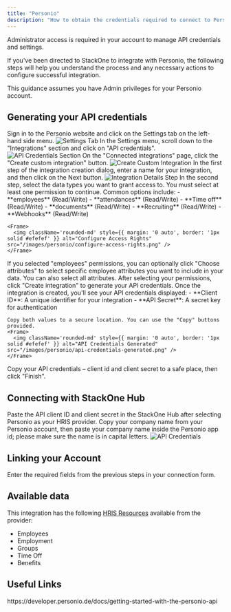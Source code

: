 ```yaml
---
title: "Personio"
description: "How to obtain the credentials required to connect to Personio."
---
```



<Note>
  Administrator access is required in your account to manage API credentials and settings.
</Note>

If you've been directed to StackOne to integrate with Personio, the following steps will help you understand the process and any necessary actions to configure successful integration.

This guidance assumes you have Admin privileges for your Personio account.

## Generating your API credentials

<Steps>
  <Step title="Sign in to Personio">
    Sign in to the Personio website and click on the Settings tab on the left-hand side menu.
    <Frame>
      <img className='rounded-md' style={{ margin: '0 auto', border: '1px solid #efefef' }} alt="Settings Tab" src="/images/personio/settings-tab.png" />
    </Frame>
  </Step>

  <Step title="Navigate to API credentials">
    In the Settings menu, scroll down to the "Integrations" section and click on "API credentials".
    <Frame>
      <img className='rounded-md' style={{ margin: '0 auto', border: '1px solid #efefef' }} alt="API Credentials Section" src="/images/personio/api-credentials-section.png" />
    </Frame>
  </Step>

  <Step title="Create custom integration">
    On the "Connected integrations" page, click the "Create custom integration" button.
    <Frame>
      <img className='rounded-md' style={{ margin: '0 auto', border: '1px solid #efefef' }} alt="Create Custom Integration" src="/images/personio/create-custom-integration.png" />
    </Frame>
  </Step>

  <Step title="Enter integration details">
    In the first step of the integration creation dialog, enter a name for your integration, and then click on the Next button.
    <Frame>
      <img className='rounded-md' style={{ margin: '0 auto', border: '1px solid #efefef' }} alt="Integration Details Step" src="/images/personio/integration-details-step.png" />
    </Frame>
  </Step>

  <Step title="Select permissions">
    In the second step, select the data types you want to grant access to. You must select at least one permission to continue. Common options include:
    - **employees** (Read/Write)
    - **attendances** (Read/Write) 
    - **Time off** (Read/Write)
    - **documents** (Read/Write)
    - **Recruiting** (Read/Write)
    - **Webhooks** (Read/Write)
    
    <Frame>
      <img className='rounded-md' style={{ margin: '0 auto', border: '1px solid #efefef' }} alt="Configure Access Rights" src="/images/personio/configure-access-rights.png" />
    </Frame>
  </Step>

  <Step title="Choose employee attributes (Optional)">
    If you selected "employees" permissions, you can optionally click "Choose attributes" to select specific employee attributes you want to include in your data. You can also select all attributes.
  </Step>

  <Step title="Create integration">
    After selecting your permissions, click "Create integration" to generate your API credentials.
  </Step>

  <Step title="Copy API credentials">
    Once the integration is created, you'll see your API credentials displayed:
    - **Client ID**: A unique identifier for your integration
    - **API Secret**: A secret key for authentication
    
    Copy both values to a secure location. You can use the "Copy" buttons provided.
    <Frame>
      <img className='rounded-md' style={{ margin: '0 auto', border: '1px solid #efefef' }} alt="API Credentials Generated" src="/images/personio/api-credentials-generated.png" />
    </Frame>
  </Step>

  <Step title="Copy API credentials">
    Copy your API credentials – client id and client secret to a safe place, then click "Finish".
  </Step>
</Steps>

## Connecting with StackOne Hub

<Steps>
  <Step title="Paste API credentials">
    Paste the API client ID and client secret in the StackOne Hub after selecting Personio as your HRIS provider.
  </Step>

  <Step title="Enter company name">
    Copy your company name from your Personio account, then paste your company name inside the Personio app id; please make sure the name is in capital letters.
    <Frame>
      <img className='rounded-md' style={{ margin: '0 auto', border: '1px solid #efefef' }} alt="API Credentials" src="/images/personio/image7.png" />
    </Frame>
  </Step>
</Steps>


## Linking your Account

Enter the required fields from the previous steps in your connection form.

<IntegrationFooter />

## Available data

This integration has the following [HRIS Resources](https://docs.stackone.com/reference/getting-started-with-your-api) available from the provider:
- Employees
- Employment
- Groups
- Time Off
- Benefits

## Useful Links
<Card title="API Reference" icon="link" href="https://developer.personio.de/docs/getting-started-with-the-personio-api">
    https://developer.personio.de/docs/getting-started-with-the-personio-api
</Card>
